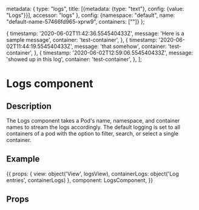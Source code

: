 

  metadata: {
    type: "logs",
    title: [{metadata: {type: "text"}, config: {value: "Logs"}}],
    accessor: "logs"
  },
  config: {namespace: "default", name: "default-name-57466fd965-xprw9", containers: [""]}
};

  {
    timestamp: '2020-06-02T11:42:36.554540433Z',
    message: 'Here is a sample message',
    container: 'test-container',
  },
    {
      timestamp: '2020-06-02T11:44:19.554540433Z',
      message: 'that somehow',
      container: 'test-container',
    },
    {
      timestamp: '2020-06-02T12:59:06.554540433Z',
      message: 'showed up in this log',
      container: 'test-container',
    },
  ];

<h1>Logs component</h1>
<h2>Description</h2>

<p>
    The Logs component takes a Pod's name, namespace, and container names to stream the logs accordingly.
    The default logging is set to all containers of a pod with the option to filter, search, or select a single container.
</p>
<h2>Example</h2>

<Meta title="Components/Logs" component={LogsComponent} />

<Canvas withToolbar>
  <Story name="Logs component" parameters={{ docs: logsDocs }} height="500px">
  {{
    props: {
      view: object('View', logsView),
      containerLogs: object('Log entries', containerLogs)
    },
    component: LogsComponent,
  }}
  </Story>
</Canvas>

<h2>Props</h2>
<ArgsTable of={LogsComponent} />

